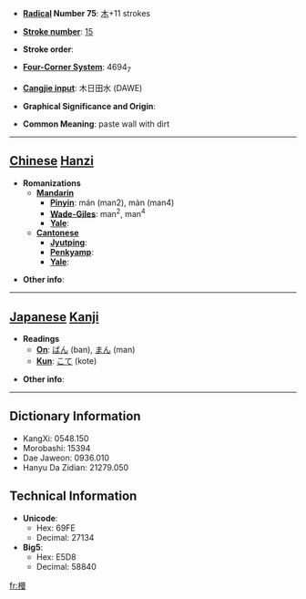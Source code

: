 * '''[[Wiktionary:Chinese radical index| Radical]] Number 75''': [[Wiktionary:Chinese radical index 木|木]]+11 strokes

* '''[[Wiktionary:Chinese total strokes index|Stroke number]]''': [[Wiktionary:Chinese total strokes index 15|15]]

* '''Stroke order''': 

* '''[[Wiktionary:Chinese four corner index|Four-Corner System]]''': 4694<sub>7</sub>

* '''[[Wiktionary:Chinese Cangjie index|Cangjie input]]''': 木日田水 (DAWE)

* '''Graphical Significance and Origin''': 

* '''Common Meaning''': paste wall with dirt

----

== [[Chinese]] [[Hanzi]] ==

* '''Romanizations'''
** '''[[Mandarin]]'''
*** '''[[Pinyin]]''': mán (man2), màn (man4)
*** '''[[Wade-Giles]]''': man<sup>2</sup>, man<sup>4</sup>
*** '''[[Yale]]''': 
** '''[[Cantonese]]'''
*** '''[[Jyutping]]''':
*** '''[[Penkyamp]]''': 
*** '''[[Yale]]''': 

* '''Other info''': 

----

== [[Japanese]] [[Kanji]] ==

* '''Readings'''
** '''[[On]]''': [[ばん]] (ban), [[まん]] (man)
** '''[[Kun]]''': [[こて]] (kote)

* '''Other info''':  

----

== Dictionary Information ==

* KangXi: 0548.150
* Morobashi: 15394
* Dae Jaweon: 0936.010
* Hanyu Da Zidian: 21279.050

== Technical Information ==

* '''Unicode''':
** Hex: 69FE
** Decimal: 27134
* '''Big5''':
** Hex: E5D8
** Decimal: 58840

[[fr:槾]]